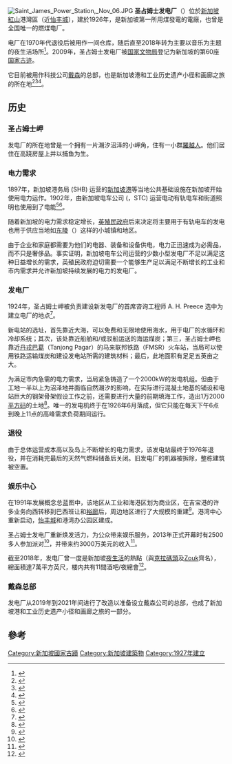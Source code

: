 {{Infobox building
| location = {{SIN}}港灣區圣淘沙通路3号<br>
邮区：098544
| image = SJPSDay.jpg
| image_size = 250
| caption = 圣占姆士发电厂入口处
| area = 
| completion_date = {{Start date and age|df=yes|1926|06|03}}
| renovation_date  = {{Start date and age|df=yes|2022|03|04}}
| demolished = 
| architect = Alexander Gordon and Preece<br/>Cardew & Rider
| current_tenants = [[戴森_(公司)|戴森]]
| owner  = [[新加坡政府|新加坡政府]]
| public_transit  = {{SMRT code|NE|1}} [[港灣地鐵站|港灣]]
| mapframe-zoom = 15
}}
{{Infobox Historic Site
| name = 圣占姆士发电厂
| architecture = [[愛德華時代建築|愛德華時代建築]]
| governing_body = [[國家文物局_(新加坡)|國家文物局]]
| embedded            = 
| designation1 = Singapore
| designation1_offname =
| designation1_date = {{Start date and age|df=yes|2009|11|11}}
| designation1_number = 60
}}
[[File:Saint_James_Power_Station,_Nov_06.JPG|thumb]]
'''圣占姆士发电厂'''（{{lang-en|'''St James Power Station'''}}）位於[[新加坡|新加坡]][[紅山_(新加坡)|紅山]]港灣區（近[[怡丰城|怡丰城]]），建於1926年，是新加坡第一所用煤發電的電廠，也曾是全国唯一的燃煤电厂。

电厂在1970年代退役后被用作一间仓库，随后直至2018年转为主要以音乐为主题的夜生活场所<ref>{{cite news|last1=Lee|first1=Jan|title=Goodbye, St James Power Station: 6 things you might not have known about the iconic nightspot|url=https://www.straitstimes.com/singapore/goodbye-st-james-power-station-6-things-you-might-not-have-known-about-the-iconic|date=2018-09-07|publisher=The Straits Times|accessdate=2022-04-01|archive-date=2020-11-27|archive-url=https://web.archive.org/web/20201127214050/https://www.straitstimes.com/singapore/goodbye-st-james-power-station-6-things-you-might-not-have-known-about-the-iconic}}</ref>。2009年，圣占姆士发电厂被[[國家文物局_(新加坡)|国家文物局]]登记为新加坡的第60座[[新加坡國家古蹟|国家古迹]]。

它目前被用作科技公司[[戴森_(公司)|戴森]]的总部，也是新加坡港和工业历史遗产小径和画廊之旅的所在地<ref>{{cite news|last1=Chian Hui|first1=Poon|title=Dyson to set up global headquarters at St James Power Station|url=https://www.straitstimes.com/business/companies-markets/dyson-to-set-up-global-headquarters-at-st-james-power-station|date=2019-11-29|publisher=The Straits Times|accessdate=2022-03-28|archive-date=2022-03-28|archive-url=https://web.archive.org/web/20220328160950/https://www.straitstimes.com/business/companies-markets/dyson-to-set-up-global-headquarters-at-st-james-power-station}}</ref><ref>{{cite web|title=Mapletree Restores and Unfolds History of St James Power Station With The Heritage Trail and Gallery|url=https://www.mapletree.com.sg/Media/News/2022/March/Mapletree%20Restores%20and%20Unfolds%20History%20of%20St%20James%20Power%20Station%20With%20The%20Heritage%20Trail%20and%20Gallery.aspx|access-date=2022-03-06|website=www.mapletree.com.sg|publisher=[[Mapletree_Investments|Mapletree Investments]]|pages=2022-03-04|archive-date=2022-03-06|archive-url=https://web.archive.org/web/20220306013245/https://www.mapletree.com.sg/Media/News/2022/March/Mapletree%20Restores%20and%20Unfolds%20History%20of%20St%20James%20Power%20Station%20With%20The%20Heritage%20Trail%20and%20Gallery.aspx}}</ref><ref>{{cite web|title=St James Power Station to be site of heritage trail and gallery tour|url=https://www.straitstimes.com/life/home-design/st-james-power-station-to-be-site-of-heritage-trail-and-gallery-tour|access-date=2022-03-06|date=2022-03-04|website=www.straitstimes.com|publisher=[[The_Straits_Times|The Straits Times]]|last1=Sajan|first1=Chantal|archive-date=2022-03-11|archive-url=https://web.archive.org/web/20220311080243/https://www.straitstimes.com/life/home-design/st-james-power-station-to-be-site-of-heritage-trail-and-gallery-tour}}</ref>。

== 历史 ==

=== 圣占姆士岬 ===
发电厂的所在地曾是一个拥有一片潮汐沼泽的小岬角，住有一小群[[羅越人|羅越人]]。他们居住在高跷房屋上并以捕鱼为生。

=== 电力需求 ===
1897年，新加坡港务局 (SHB) 运营的[[新加坡港|新加坡港]]等当地公共基础设施在新加坡开始使用电力运作。1902年，由新加坡电车公司 ({{Lang-en|Singapore Tramway Company}}，STC) 运营电动有轨电车和街道照明也使用到了电能<ref>{{Cite news|url=https://www.globalpsa.com/portfolio-items/heritage-chapter-three/|title=CHAPTER THREE|work=PSA International|accessdate=2022-04-01|archive-date=2022-05-25|archive-url=https://web.archive.org/web/20220525034027/https://www.globalpsa.com/portfolio-items/heritage-chapter-three/}}</ref><ref>{{Cite news|url=https://eresources.nlb.gov.sg/newspapers/Digitised/Article/newnation19721117-1.2.58.1|title=Singapore's First Power Station|last=Khoo|first=Betty|date=1972-11-17|work=New Nation|page=9|accessdate=2022-04-01|archive-date=2022-03-18|archive-url=https://web.archive.org/web/20220318061300/https://eresources.nlb.gov.sg/newspapers/Digitised/Article/newnation19721117-1.2.58.1}}</ref>。

随着新加坡的电力需求稳定增长，[[新加坡英属时期|英殖民政府]]后来决定将主要用于有轨电车的发电也用于供应当地如[[东陵_(新加坡)|东陵]]（{{Lang-en|Tanglin}}）这样的小城镇和地区。

由于企业和家庭都需要为他们的电器、装备和设备供电，电力正迅速成为必需品，而不只是奢侈品。事实证明，新加坡电车公司运营的少数小型发电厂不足以满足这种日益增长的需求，英殖民政府迫切需要一个能够生产足以满足不断增长的工业和市内需求并允许新加坡持续发展的电力的发电厂。

=== 发电厂 ===
1924年，圣占姆士岬被负责建设新发电厂的首席咨询工程师 A. H. Preece 选中为建立电厂的地点<ref>{{cite web|title=St James Power Station|url=http://eresources.nlb.gov.sg/infopedia/articles/SIP_1712_2010-10-15.html|website=Singapore Infopedia|last1=Ramlan|first1=Nuradilah|access-date=2022-04-01|archive-date=2021-11-13|archive-url=https://web.archive.org/web/20211113050632/https://eresources.nlb.gov.sg/infopedia/articles/SIP_1712_2010-10-15.html}}</ref>。

新电站的选址，首先靠近大海，可以免费和无限地使用海水，用于电厂的水循环和冷却系统；其次，该处靠近船舶和/或驳船运送的海运煤炭；第三，圣占姆士岬也靠近[[丹戎巴葛|丹戎巴葛]]（Tanjong Pagar）的马来联邦铁路（FMSR）火车站，当局可以使用铁路运输煤炭和建设发电站所需的建筑材料；最后，此地面积有足足五英亩之大。

为满足市内急需的电力需求，当局紧急铸造了一个2000kW的发电机组。但由于工地一半以上为沼泽地并面临自然潮汐的影响，在实际进行混凝土地基的铺设和电站巨大的钢架骨架假设工作之前，还需要进行大量的前期填海工作，造出1万2000[[平方碼|平方码]]的土地<ref>{{cite news|title=SINGAPORE'S NEW POWER STATION|url=http://eresources.nlb.gov.sg/newspapers/Digitised/Article/singfreepressb19260108.2.13|publisher=The Singapore Free Press and Mercantile Advertiser|date=1926-01-08|page=4|accessdate=2022-04-01|archive-date=2022-04-01|archive-url=https://web.archive.org/web/20220401201628/https://eresources.nlb.gov.sg/newspapers/Digitised/Article/singfreepressb19260108.2.13}}</ref>。唯一的发电机终于在1926年6月落成，但它只能在每天下午6点到晚上11点的高峰需求负荷期间运行。

=== 退役 ===
由于总体运营成本高以及岛上不断增长的电力需求，该发电站最终于1976年退役，并在消耗完最后的天然气燃料储备后关闭。旧发电厂的机器被拆除，整栋建筑被空置。

=== 娱乐中心 ===
在1991年发展概念总蓝图中，该地区从工业和海港区划为商业区，在吉宝港的许多业务向西转移到巴西班让和[[裕廊|裕廊]]后，周边地区进行了大规模的重建<ref>{{cite web|title=CONCEPT PLAN 1991|url=https://www.ura.gov.sg/uol/concept-plan.aspx?p1=View-Concept-Plan&p2=Concept-Plan1991|website=Urban Redevelopment Authority|access-date=2022-04-01|archive-date=2017-03-04|archive-url=https://web.archive.org/web/20170304194620/https://www.ura.gov.sg/uol/concept-plan.aspx?p1=View-Concept-Plan&p2=Concept-Plan1991}}</ref>。港湾中心重新启动，[[怡丰城|怡丰城]]和港湾办公园区建成。

圣占姆士发电厂重新焕发活力，为公众带来娱乐服务，2013年正式开幕时有2500多人参加派对<ref>{{cite news|title=Singapore social|url=http://www.straitstimes.com/singapore/singapore-social|agency=The Straits Times|date=2015-07-15|accessdate=2022-04-01|archive-date=2022-04-01|archive-url=https://web.archive.org/web/20220401112514/https://www.straitstimes.com/singapore/singapore-social}}</ref>，并带来约3000万美元的收入<ref>{{cite news|url=http://www.stjobs.sg/career-resources/personalities/dennis-foo-to-retire-son-to-step-up/a/159933|title=Dennis Foo To Retire, Son To Step Up|date=2014-04-07|publisher=St Jobs|accessdate=2022-04-01|archive-date=2018-10-22|archive-url=https://web.archive.org/web/20181022193003/http://www.stjobs.sg/career-resources/personalities/dennis-foo-to-retire-son-to-step-up/a/159933}}</ref>。

截至2018年，发电厂曾一度是新加坡[[夜生活|夜生活]]的熱點（與[[克拉碼頭|克拉碼頭]]及[[Zouk|Zouk]]齊名），總面積達7萬平方英尺，楼内共有11間酒吧/夜總會<ref>{{Cite web|title=Inside Scoop from Uniquely Singapore|url=http://www.visitsingapore.com/publish/stbportal/en/home/about_singapore/ezine_home/Nov06/new_in_town/stjames.html|accessdate=2013-04-26|archive-url=https://web.archive.org/web/20070208111658/http://www.visitsingapore.com/publish/stbportal/en/home/about_singapore/ezine_home/Nov06/new_in_town/stjames.html|archive-date=2007-02-08|dead-url=no}}</ref>。

=== 戴森总部 ===
发电厂从2019年到2021年间进行了改造以准备设立戴森公司的总部，也成了新加坡港和工业历史遗产小径和画廊之旅的一部分。

==參考==
{{reflist}}

[[Category:新加坡國家古蹟|Category:新加坡國家古蹟]]
[[Category:新加坡建築物|Category:新加坡建築物]]
[[Category:1927年建立|Category:1927年建立]]